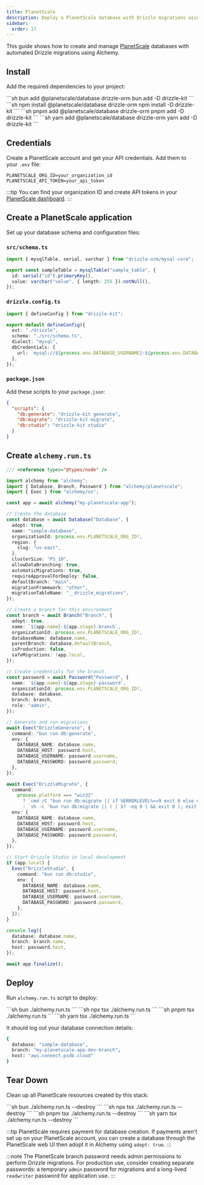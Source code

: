 ```yaml
---
title: PlanetScale
description: Deploy a PlanetScale database with Drizzle migrations using Alchemy.
sidebar:
  order: 17
---
```



This guide shows how to create and manage [PlanetScale](https://planetscale.com/) databases with automated Drizzle migrations using Alchemy.

## Install

Add the required dependencies to your project:

<Tabs syncKey="pkgManager">
  <TabItem label="bun">
    ```sh
    bun add @planetscale/database drizzle-orm
    bun add -D drizzle-kit
    ```
  </TabItem>
  <TabItem label="npm">
    ```sh
    npm install @planetscale/database drizzle-orm
    npm install -D drizzle-kit
    ```
  </TabItem>
  <TabItem label="pnpm">
    ```sh
    pnpm add @planetscale/database drizzle-orm
    pnpm add -D drizzle-kit
    ```
  </TabItem>
  <TabItem label="yarn">
    ```sh
    yarn add @planetscale/database drizzle-orm
    yarn add -D drizzle-kit
    ```
  </TabItem>
</Tabs>

## Credentials

Create a PlanetScale account and get your API credentials. Add them to your `.env` file:

```env
PLANETSCALE_ORG_ID=your_organization_id
PLANETSCALE_API_TOKEN=your_api_token
```

:::tip
You can find your organization ID and create API tokens in your [PlanetScale dashboard](https://app.planetscale.com/).
:::

## Create a PlanetScale application

Set up your database schema and configuration files:

### `src/schema.ts`

```ts
import { mysqlTable, serial, varchar } from "drizzle-orm/mysql-core";

export const sampleTable = mysqlTable("sample_table", {
  id: serial("id").primaryKey(),
  value: varchar("value", { length: 255 }).notNull(),
});
```

### `drizzle.config.ts`

```ts
import { defineConfig } from "drizzle-kit";

export default defineConfig({
  out: "./drizzle",
  schema: "./src/schema.ts",
  dialect: "mysql",
  dbCredentials: {
    url: `mysql://${process.env.DATABASE_USERNAME}:${process.env.DATABASE_PASSWORD}@${process.env.DATABASE_HOST}/${process.env.DATABASE_NAME}?ssl={"rejectUnauthorized":true}`,
  },
});
```

### `package.json`

Add these scripts to your `package.json`:

```json
{
  "scripts": {
    "db:generate": "drizzle-kit generate",
    "db:migrate": "drizzle-kit migrate",
    "db:studio": "drizzle-kit studio"
  }
}
```

## Create `alchemy.run.ts`

```ts
/// <reference types="@types/node" />

import alchemy from "alchemy";
import { Database, Branch, Password } from "alchemy/planetscale";
import { Exec } from "alchemy/os";

const app = await alchemy("my-planetscale-app");

// Create the database
const database = await Database("Database", {
  adopt: true,
  name: "sample-database",
  organizationId: process.env.PLANETSCALE_ORG_ID!,
  region: {
    slug: "us-east",
  },
  clusterSize: "PS_10",
  allowDataBranching: true,
  automaticMigrations: true,
  requireApprovalForDeploy: false,
  defaultBranch: "main",
  migrationFramework: "other",
  migrationTableName: "__drizzle_migrations",
});

// Create a branch for this environment
const branch = await Branch("Branch", {
  adopt: true,
  name: `${app.name}-${app.stage}-branch`,
  organizationId: process.env.PLANETSCALE_ORG_ID!,
  databaseName: database.name,
  parentBranch: database.defaultBranch,
  isProduction: false,
  safeMigrations: !app.local,
});

// Create credentials for the branch
const password = await Password("Password", {
  name: `${app.name}-${app.stage}-password`,
  organizationId: process.env.PLANETSCALE_ORG_ID!,
  database: database,
  branch: branch,
  role: "admin",
});

// Generate and run migrations
await Exec("DrizzleGenerate", {
  command: "bun run db:generate",
  env: {
    DATABASE_NAME: database.name,
    DATABASE_HOST: password.host,
    DATABASE_USERNAME: password.username,
    DATABASE_PASSWORD: password.password,
  },
});

await Exec("DrizzleMigrate", {
  command:
    process.platform === "win32"
      ? `cmd /C "bun run db:migrate || if %ERRORLEVEL%==9 exit 0 else exit %ERRORLEVEL%"`
      : `sh -c 'bun run db:migrate || ( [ $? -eq 9 ] && exit 0 ); exit $?'`,
  env: {
    DATABASE_NAME: database.name,
    DATABASE_HOST: password.host,
    DATABASE_USERNAME: password.username,
    DATABASE_PASSWORD: password.password,
  },
});

// Start Drizzle Studio in local development
if (app.local) {
  Exec("DrizzleStudio", {
    command: "bun run db:studio",
    env: {
      DATABASE_NAME: database.name,
      DATABASE_HOST: password.host,
      DATABASE_USERNAME: password.username,
      DATABASE_PASSWORD: password.password,
    },
  });
}

console.log({
  database: database.name,
  branch: branch.name,
  host: password.host,
});

await app.finalize();
```

## Deploy

Run `alchemy.run.ts` script to deploy:

<Tabs syncKey="pkgManager">
  <TabItem label="bun">
    ```sh
    bun ./alchemy.run.ts
    ```
  </TabItem>
  <TabItem label="npm">
    ```sh
    npx tsx ./alchemy.run.ts
    ```
  </TabItem>
  <TabItem label="pnpm">
    ```sh
    pnpm tsx ./alchemy.run.ts
    ```
  </TabItem>
  <TabItem label="yarn">
    ```sh
    yarn tsx ./alchemy.run.ts
    ```
  </TabItem>
</Tabs>

It should log out your database connection details:

```sh
{
  database: "sample-database",
  branch: "my-planetscale-app-dev-branch", 
  host: "aws.connect.psdb.cloud"
}
```

## Tear Down

Clean up all PlanetScale resources created by this stack:

<Tabs syncKey="pkgManager">
  <TabItem label="bun">
    ```sh
    bun ./alchemy.run.ts --destroy
    ```
  </TabItem>
  <TabItem label="npm">
    ```sh
    npx tsx ./alchemy.run.ts --destroy
    ```
  </TabItem>
  <TabItem label="pnpm">
    ```sh
    pnpm tsx ./alchemy.run.ts --destroy
    ```
  </TabItem>
  <TabItem label="yarn">
    ```sh
    yarn tsx ./alchemy.run.ts --destroy
    ```
  </TabItem>
</Tabs>

:::tip
PlanetScale requires payment for database creation. If payments aren't set up on your PlanetScale account, you can create a database through the PlanetScale web UI then adopt it in Alchemy using `adopt: true`.
:::

:::note
The PlanetScale branch password needs admin permissions to perform Drizzle migrations. For production use, consider creating separate passwords: a temporary `admin` password for migrations and a long-lived `readwriter` password for application use.
:::